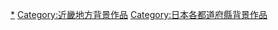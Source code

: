{{日本行政區劃分類導航|背景作品}}
{{DEFAULTSORT:Nara}}
[[Category:奈良縣文化|*]]
[[Category:近畿地方背景作品|Category:近畿地方背景作品]]
[[Category:日本各都道府縣背景作品|Category:日本各都道府縣背景作品]]